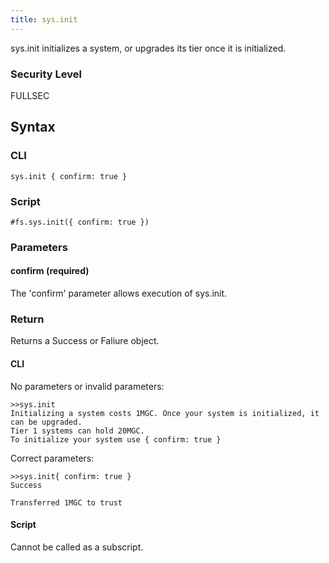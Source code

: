 ```yaml
---
title: sys.init
---
```


sys.init initializes a system, or upgrades its tier once it is initialized.

### Security Level

FULLSEC

## Syntax

### CLI

```
sys.init { confirm: true }
```

### Script

```
#fs.sys.init({ confirm: true })
```

### Parameters

#### confirm (required)

The 'confirm' parameter allows execution of sys.init.

### Return

Returns a Success or Faliure object.

#### CLI

No parameters or invalid parameters:

```
>>sys.init
Initializing a system costs 1MGC. Once your system is initialized, it can be upgraded.
Tier 1 systems can hold 20MGC.
To initialize your system use { confirm: true }
```

Correct parameters:

```
>>sys.init{ confirm: true }
Success

Transferred 1MGC to trust
```

#### Script

Cannot be called as a subscript.
